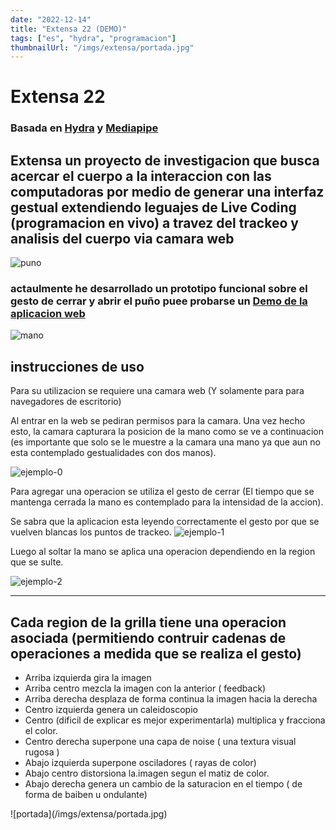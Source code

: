 ```yaml
---
date: "2022-12-14"
title: "Extensa 22 (DEMO)"
tags: ["es", "hydra", "programacion"]
thumbnailUrl: "/imgs/extensa/portada.jpg"
---
```


# Extensa 22

### Basada en [Hydra](https://hydra.ojack.xyz/) y [Mediapipe](https://google.github.io/mediapipe/solutions/hands.html)

## Extensa un proyecto de investigacion que busca acercar el cuerpo a la interaccion con las computadoras por medio de generar una interfaz gestual extendiendo leguajes de Live Coding (programacion en vivo) a travez del trackeo y analisis del cuerpo via camara web

![puno](/imgs/extensa/puno.jpg)

### actaulmente he desarrollado un prototipo funcional sobre el gesto de cerrar y abrir el puño puee probarse un [Demo de la aplicacion web](https://santitfg.github.io/hydra-hand)

![mano](/imgs/extensa/mano_v2.jpg)

## instrucciones de uso

Para su utilizacion se requiere una camara web (Y solamente para para navegadores de escritorio)

Al entrar en la web se pediran permisos para la camara.
Una vez hecho esto, la camara capturara la posicion de la mano como se ve a continuacion (es importante que solo se le muestre a la camara una mano ya que aun no esta contemplado gestualidades con dos manos).

![ejemplo-0](https://gitlab.com/stfg.prof/hydra-webpack-mp/-/raw/main/fotos/ejemplo-uso-0.jpg)

Para agregar una operacion se utiliza el gesto de cerrar (El tiempo que se mantenga cerrada la mano es contemplado para la intensidad de la accion).

Se sabra que la aplicacion esta leyendo correctamente el gesto por que se vuelven blancas los puntos de trackeo.
![ejemplo-1](https://gitlab.com/stfg.prof/hydra-webpack-mp/-/raw/main/fotos/ejemplo-uso-1.jpg)

Luego al soltar la mano se aplica una operacion dependiendo en la region que se sulte.

![ejemplo-2](https://gitlab.com/stfg.prof/hydra-webpack-mp/-/raw/main/fotos/ejemplo-uso-2.jpg)

---

## Cada region de la grilla tiene una operacion asociada (permitiendo contruir cadenas de operaciones a medida que se realiza el gesto)

<ul clasName="list-disc">
  <li>Arriba izquierda gira la imagen</li>
  <li>Arriba centro mezcla la imagen con la anterior ( feedback)</li>
  <li>Arriba derecha desplaza de forma continua la imagen hacia la derecha</li>
  <li>Centro izquierda genera un caleidoscopio</li>
  <li>Centro (dificil de explicar es mejor experimentarla) multiplica y fracciona el color.</li>
  <li>Centro derecha superpone una capa de noise ( una textura visual rugosa )</li>
  <li>Abajo izquierda superpone osciladores ( rayas de color)</li>
  <li>Abajo centro distorsiona la.imagen segun el matiz de color.</li>
  <li>Abajo derecha genera un cambio de la saturacion en el tiempo ( de forma de baiben u ondulante)</li>
</ul>
![portada](/imgs/extensa/portada.jpg)

